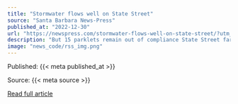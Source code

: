 ```yaml
---
title: "Stormwater flows well on State Street"
source: "Santa Barbara News-Press"
published_at: "2022-12-30"
url: "https://newspress.com/stormwater-flows-well-on-state-street/?utm_source=rss&utm_medium=rss&utm_campaign=stormwater-flows-well-on-state-street"
description: "But 15 parklets remain out of compliance State Street fared well during the latest rainstorms, despite&#8230;The post Stormwater flows well on State Street appeared first on Santa Barbara News-Press."
image: "news_code/rss_img.png"
---
```



  Published: {{< meta published_at >}}
  

  Source: {{< meta source >}}
  

  [Read full article]({{< meta url >}})
  

